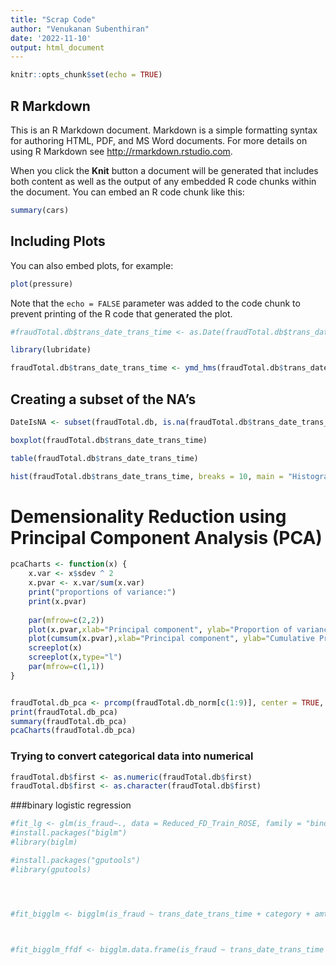 ```yaml
---
title: "Scrap Code"
author: "Venukanan Subenthiran"
date: '2022-11-10'
output: html_document
---
```


```r
knitr::opts_chunk$set(echo = TRUE)
```

## R Markdown

This is an R Markdown document. Markdown is a simple formatting syntax for authoring HTML, PDF, and MS Word documents. For more details on using R Markdown see <http://rmarkdown.rstudio.com>.

When you click the **Knit** button a document will be generated that includes both content as well as the output of any embedded R code chunks within the document. You can embed an R code chunk like this:

```r
summary(cars)
```

## Including Plots

You can also embed plots, for example:

```r
plot(pressure)
```

Note that the `echo = FALSE` parameter was added to the code chunk to prevent printing of the R code that generated the plot.


```r
#fraudTotal.db$trans_date_trans_time <- as.Date(fraudTotal.db$trans_date_trans_time, format = "%Y-%m-%d %H:%M:%S")

library(lubridate)

fraudTotal.db$trans_date_trans_time <- ymd_hms(fraudTotal.db$trans_date_trans_time)

```

## Creating a subset of the NA's
```r
DateIsNA <- subset(fraudTotal.db, is.na(fraudTotal.db$trans_date_trans_time))


```

```r
boxplot(fraudTotal.db$trans_date_trans_time)
```

```r
table(fraudTotal.db$trans_date_trans_time)
```

```r
hist(fraudTotal.db$trans_date_trans_time, breaks = 10, main = "Histogram of Date/Time Collected", xlab = "trans_date_trans_time in Years")
```






# Demensionality Reduction using Principal Component Analysis (PCA)
```r

pcaCharts <- function(x) {
    x.var <- x$sdev ^ 2
    x.pvar <- x.var/sum(x.var)
    print("proportions of variance:")
    print(x.pvar)
    
    par(mfrow=c(2,2))
    plot(x.pvar,xlab="Principal component", ylab="Proportion of variance explained", ylim=c(0,1), type='b')
    plot(cumsum(x.pvar),xlab="Principal component", ylab="Cumulative Proportion of variance explained", ylim=c(0,1), type='b')
    screeplot(x)
    screeplot(x,type="l")
    par(mfrow=c(1,1))
}


fraudTotal.db_pca <- prcomp(fraudTotal.db_norm[c(1:9)], center = TRUE, scale. = TRUE)
print(fraudTotal.db_pca)
summary(fraudTotal.db_pca)
pcaCharts(fraudTotal.db_pca)

```


### Trying to convert categorical data into numerical
```r

fraudTotal.db$first <- as.numeric(fraudTotal.db$first)
fraudTotal.db$first <- as.character(fraudTotal.db$first)


```


###binary logistic regression
```r
#fit_lg <- glm(is_fraud~., data = Reduced_FD_Train_ROSE, family = "binomial")
#install.packages("biglm")
#library(biglm)

#install.packages("gputools")
#library(gputools)




#fit_bigglm <- bigglm(is_fraud ~ trans_date_trans_time + category + amt + street + city + zip + lat + dob + unix_time + merch_long, data = Reduced_FD_Train_ROSE, family = "binomial")



#fit_bigglm_ffdf <- bigglm.data.frame(is_fraud ~ trans_date_trans_time + category + amt + street + city + zip + lat + dob + unix_time + merch_long, data = Reduced_FD_Train_ROSE, family = binomial(link = "logit"), chunksize = 51000)
```















